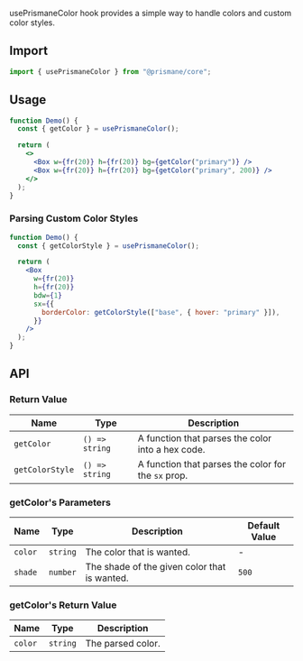 usePrismaneColor hook provides a simple way to handle colors and custom color styles.

## Import

```js
import { usePrismaneColor } from "@prismane/core";
```

## Usage

```jsx
function Demo() {
  const { getColor } = usePrismaneColor();

  return (
    <>
      <Box w={fr(20)} h={fr(20)} bg={getColor("primary")} />
      <Box w={fr(20)} h={fr(20)} bg={getColor("primary", 200)} />
    </>
  );
}
```

### Parsing Custom Color Styles

```jsx
function Demo() {
  const { getColorStyle } = usePrismaneColor();

  return (
    <Box
      w={fr(20)}
      h={fr(20)}
      bdw={1}
      sx={{
        borderColor: getColorStyle(["base", { hover: "primary" }]),
      }}
    />
  );
}
```

## API

### Return Value

| Name            | Type           | Description                                         |
| --------------- | -------------- | --------------------------------------------------- |
| `getColor`      | `() => string` | A function that parses the color into a hex code.   |
| `getColorStyle` | `() => string` | A function that parses the color for the `sx` prop. |

### getColor's Parameters

| Name    | Type     | Description                                  | Default Value |
| ------- | -------- | -------------------------------------------- | ------------- |
| `color` | `string` | The color that is wanted.                    | -             |
| `shade` | `number` | The shade of the given color that is wanted. | `500`         |

### getColor's Return Value

| Name    | Type     | Description       |
| ------- | -------- | ----------------- |
| `color` | `string` | The parsed color. |
